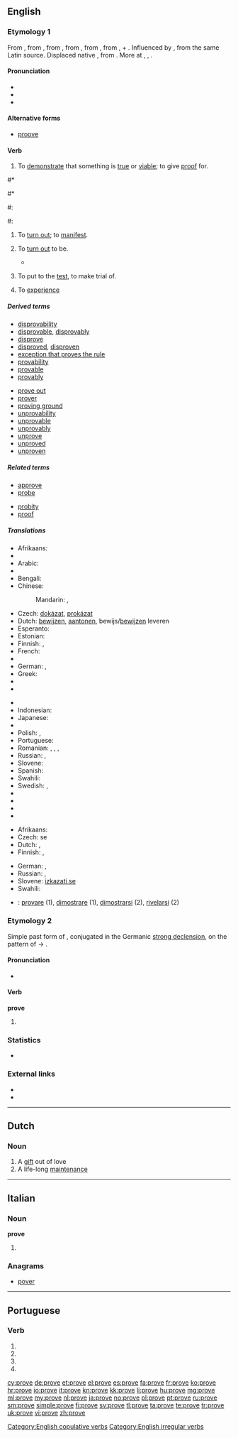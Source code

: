 {{also|prøve}}
==English==

===Etymology 1===
From {{etyl|enm|en}} {{term|proven|lang=enm}}, from {{etyl|ang|en}} {{term|profian|prōfian|to esteem, regard as, evince, try, prove|lang=ang}}, from {{etyl|LL.|en}} {{term|probo|probō|test, try, examine, approve, show to be good or fit, prove|pos=verb|lang=la}}, from {{term|probus||good, worthy, excellent|lang=la}}, from {{etyl|ine-pro|en}} {{term/t|ine-pro|*pro-bhwo-||being in front, prominent}}, from {{etyl|ine-pro|en}} {{term/t|ine-pro|*pro-}}, {{term/t|ine-pro|*per-||toward}} + {{etyl|ine-pro|en}} {{term/t|ine-pro|*bhu-||to be}}. Influenced by {{etyl|fro|-}} {{term|prover|lang=fro}}, from the same Latin source. Displaced native {{etyl|enm|-}} {{term|sothen||to prove|lang=enm}}, from {{etyl|ang|-}} {{term|soþian|sōþian|to prove|lang=ang}}. More at {{l|en|for}}, {{l|en|be}}, {{l|en|soothe}}.

====Pronunciation====
* {{IPA|/pɹuːv/}}
* {{audio|en-us-prove.ogg|Audio (US)}}
* {{rhymes|uːv}}

====Alternative forms====
* [[proove]]

====Verb====
{{en-verb|proves|proving|proved|'''[[proved]] '''or''' [[proven]]'''}}

# {{context|transitive|lang=en}} To [[demonstrate]] that something is [[true]] or [[viable]]; to give [[proof]] for.
{{quote-Fanny Hill|part=3
|Mr. H &hellip;, whom no distinctions of that sort seemed to disturb, scarce gave himself or me breathing time from the last encounter, but, as if he had task'd himself to '''prove''' that the appearances of his vigour were not signs hung out in vain, in a few minutes he was in a condition for renewing the onset}}
#* {{quote-news|year=2012|date=August 5|author=Nathan Rabin
|title=[http://www.avclub.com/articles/i-love-lisa,83183 TV: Review: THE SIMPSONS (CLASSIC): “I Love Lisa”] (season 4, episode 15; originally aired 02/11/1993)
|passage=Valentine’s Day means different things for different people. For Homer, it means forking over a hundred dollars for a dusty box of chocolates at the Kwik-E-Mart after characteristically forgetting the holiday yet again. For Ned, it’s another opportunity to '''prove''' his love for his wife. Most germane to the episode, for Lisa, Valentine’s Day means being the only person in her entire class to give Ralph a Valentine after noticing him looking crestfallen and alone at his desk.}}
#*{{quote-magazine|date=2013-06-07|author={{w|Gary Younge}}
|volume=188|issue=26|page=18|magazine={{w|The Guardian Weekly}}
|title=[http://www.guardian.co.uk/commentisfree/2013/jun/02/hypocrisy-lies-at-heart-bradley-manning-trial Hypocrisy lies at heart of Manning prosecution]
|passage=WikiLeaks did not cause these uprisings but it certainly informed them. The dispatches revealed details of corruption and kleptocracy that many Tunisians suspected, but could not '''prove''', and would cite as they took to the streets. They also exposed the blatant discrepancy between the west's professed values and actual foreign policies.}}
#: {{usex|I will '''prove''' that my method is more effective than yours.}}
#: {{usex|The hypothesis has not been '''proven''' to our satisfaction.}}
# {{context|intransitive|lang=en}} To [[turn out]]; to [[manifest]].
#: {{usex|It '''proved''' to be a cold day.}}
# {{context|copulative|lang=en}} To [[turn out]] to be.
#* {{quote-news|year=2012|date=May 5|author=Phil McNulty|work=BBC Sport
|title=[http://www.bbc.co.uk/sport/0/football/17878435 Chelsea 2-1 Liverpool]
|passage=He met Luis Suarez's cross at the far post, only for Chelsea keeper Petr Cech to show brilliant reflexes to deflect his header on to the bar. Carroll turned away to lead Liverpool's insistent protests that the ball had crossed the line but referee Phil Dowd and assistant referee Andrew Garratt waved play on, with even a succession of replays '''proving''' inconclusive.}}
#: {{usex|Have an exit strategy should your calculations '''prove''' incorrect.}}
# {{context|transitive|lang=en}} To put to the [[test]], to make trial of.
#: {{usex|They took the experimental car to the '''proving'''-grounds.}}
#: {{usex|The exception '''proves''' the rule.}}
# {{context|archaic|lang=en}} To [[experience]]

=====Derived terms=====
{{der-top}}
* [[disprovability]]
* [[disprovable]], [[disprovably]]
* [[disprove]]
* [[disproved]], [[disproven]]
* [[exception that proves the rule]]
* [[provability]]
* [[provable]]
* [[provably]]
{{der-mid}}
* [[prove out]]
* [[prover]]
* [[proving ground]]
* [[unprovability]]
* [[unprovable]]
* [[unprovably]]
* [[unprove]]
* [[unproved]]
* [[unproven]]
{{der-bottom}}

=====Related terms=====
{{rel-top}}
* [[approve]]
* [[probe]]
{{rel-mid}}
* [[probity]]
* [[proof]]
{{rel-bottom}}

=====Translations=====
{{trans-top|to demonstrate that something is true; to give proof for}}
* Afrikaans: {{t-|af|bewys}}
* {{trreq|sq}}
* Arabic: {{t+|ar|أثبت|tr='athbata}}
* {{trreq|hy}}
* Bengali: {{t-|bn|প্রমাণ করা|sc=Beng}}
* Chinese:
*: Mandarin: {{t|cmn|證明|sc=Hani}},  {{t|cmn|证明|tr=zhèngmíng|sc=Hani}}
* Czech: [[dokázat]], [[prokázat]]
* Dutch: [[bewijzen]], [[aantonen]], bewijs/[[bewijzen]] leveren
* Esperanto: {{t-|eo|pruvi}}
* Estonian: {{t-|et|tõestama}}
* Finnish: {{t+|fi|todistaa}}, {{t-|fi|näyttää toteen}}
* French: {{t+|fr|prouver}}
* {{trreq|ka}}
* German: {{t+|de|beweisen}},  {{t+|de|prüfen}}
* Greek: {{t+|el|αποδεικνύω|sc=Grek}}
* {{trreq|he}}
* {{trreq|hi}}
{{trans-mid}}
* {{trreq|hu}}
* Indonesian: {{t+|id|bukti|alt=membuktikan}}
* Japanese: {{t-|ja|証明する|tr=shōmei-suru}}
* {{trreq|ko}}
* Polish: {{t+|pl|dowodzić}}, {{t-|pl|udowadniać}}
* Portuguese: {{t+|pt|provar}}
* Romanian: {{t+|ro|proba}}, {{t+|ro|dovedi}}, {{t-|ro|stabili}}, {{t+|ro|arăta|sc=fa-Arab}}
* Russian: {{t+|ru|доказывать|tr=dokázyvat'}} {{impf}}, {{t+|ru|доказать|tr=dokazát'}} {{pf.}}
* Slovene: {{t-|sl|dokazati}}
* Spanish: {{t+|es|probar}}
* Swahili: {{t+|sw|hakiki}}
* Swedish: {{t+|sv|visa}}, {{t+|sv|bevisa}}
* {{trreq|th}}
* {{trreq|tr}}
* {{trreq|vi}}
* {{trreq|yo}}
{{trans-bottom}}

{{trans-top|to turn out; to manifest}}
* Afrikaans: {{t-|af|bewys}}
* Czech: {{t+|cs|ukázat}} se
* Dutch: {{t+|nl|blijken}}, {{t+|nl|uitwijzen}}
* Finnish: {{t+|fi|paljastua}}, {{t+|fi|osoittautua}}
{{trans-mid}}
* German: {{t-|de|sich herausstellen}},  {{t-|de|sich zeigen}}
* Russian: {{t+|ru|оказываться|tr=okázyvat's'a}} {{impf}}, {{t+|ru|оказаться|tr=okazát's'a}} {{pf.}}
* Slovene: [[izkazati se]]
* Swahili: {{t+|sw|hakiki}}
{{trans-bottom}}

{{checktrans-top}}
* {{ttbc|it}}: [[provare]] (1), [[dimostrare]] (1), [[dimostrarsi]] (2), [[rivelarsi]] (2)
{{trans-bottom}}

===Etymology 2===
Simple past form of {{term|proove|lang=en}}, conjugated in the Germanic [[strong declension]], on the pattern of {{term|choose|lang=en}} → {{term|chose|lang=en}}.

====Pronunciation====
* {{a|RP}} {{IPA|/pɹəʊv/}}

====Verb====
'''prove'''

# {{en-simple past of|proove}}

===Statistics===
* {{rank|working|breath|camp|990|prove|engaged|America|servant}}

===External links===
* {{R:Webster 1913}}
* {{R:Century 1911}}

[[Category:English copulative verbs]]
[[Category:English irregular verbs]]

----

==Dutch==

===Noun===
{{nl-noun|g|proven|provetje}}

# A [[gift]] out of love
# A life-long [[maintenance]]

----

==Italian==

===Noun===
'''prove''' {{f}}

# {{plural of|prova|lang=it}}

===Anagrams===
* [[pover#Italian|pover]]

----

==Portuguese==

===Verb===
{{pt-verb-form}}

# {{pt-verb form of|provar|ar|subjunctive|present|singular|first}}
# {{pt-verb form of|provar|ar|subjunctive|present|singular|third}}
# {{pt-verb form of|provar|ar|imperative|affirmative|singular|third|}}
# {{pt-verb form of|provar|ar|imperative|negative|singular|third|}}

[[cy:prove]]
[[de:prove]]
[[et:prove]]
[[el:prove]]
[[es:prove]]
[[fa:prove]]
[[fr:prove]]
[[ko:prove]]
[[hr:prove]]
[[io:prove]]
[[it:prove]]
[[kn:prove]]
[[kk:prove]]
[[li:prove]]
[[hu:prove]]
[[mg:prove]]
[[ml:prove]]
[[my:prove]]
[[nl:prove]]
[[ja:prove]]
[[no:prove]]
[[pl:prove]]
[[pt:prove]]
[[ru:prove]]
[[sm:prove]]
[[simple:prove]]
[[fi:prove]]
[[sv:prove]]
[[tl:prove]]
[[ta:prove]]
[[te:prove]]
[[tr:prove]]
[[uk:prove]]
[[vi:prove]]
[[zh:prove]]